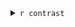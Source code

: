 
<details>
<summary>`r contrast`</summary>


```r

# Create a directory to store the results by contrast

contrastDir <- paste0(anaDiffDir,"/", RFLOMICS:::convertContrastToTag(dataset.SE,contrast), "_" , contrastName2contrastDir(contrast),"/")
                      
dir.create(path=contrastDir)

knitr::opts_chunk$set(
  fig.path=contrastDir
)

evalPCA <- dim(dataset.SE@metadata[["DiffExpAnal"]][["TopDEF"]][[contrast]])[1] > 1
evalExport <-  dim(dataset.SE@metadata[["DiffExpAnal"]][["TopDEF"]][[contrast]])[1] > 0
```


```r
diff.plots <- DiffAnal.plot(dataset.SE, hypothesis=contrast)
```


1- Pvalues distribution

```r
diff.plots$Pvalue.hist
```

2- MA plot

```r
diff.plots$MA.plot
```

3- VolcanoPlot

```r
diff.plots$Volcano.plot
```


3- Heatmap of the euclidean distances with a link of Ward 

```r
heatmapPlot(object = dataset.SE,hypothesis = contrast)
```


4- PCA on DE 

```r

resTable <- dataset.SE@metadata$DiffExpAnal[["TopDEF"]][[contrast]]
newDataset.SE <- dataset.SE[rownames(dataset.SE) %in% row.names(resTable)]
newDataset.SE <- RFLOMICS::RunPCA(newDataset.SE)  

RFLOMICS::plotPCA(newDataset.SE,
                  PCA = "norm",
                  PCs=c(1, 2), condition="groups")
RFLOMICS::plotPCA(newDataset.SE,
                  PCA = "norm",
                  PCs=c(1, 3), condition="groups")
```


5- Table

```r

reactable::reactable(signif(dataset.SE@metadata[["DiffExpAnal"]][["TopDEF"]][[contrast]],3),
          showSortable = TRUE,
          bordered = TRUE,
          defaultPageSize = 6, searchable = TRUE, paginationType = "simple",
          columns = list(
            logFC = reactable::colDef(
                style = function(value) {
                    color <- if (value >= 0) {
                      "#008000"
                    } else if (value < 0) {
                      "#e00000"
                    }
                    list(fontWeight = 600, color = color)
                }
              )
            )
          )

 write.table(dataset.SE@metadata[["DiffExpAnal"]][["TopDEF"]][[contrast]],
             file=paste0(contrastDir,"Table_of_DE_", RFLOMICS:::omicsDic(dataset.SE)[["variableName"]],"_pvalmax_",
                         dataset.SE@metadata[["DiffExpAnal"]][["Adj.pvalue.cutoff"]],"_FCmin_",
                         dataset.SE@metadata[["DiffExpAnal"]][["abs.logFC.cutoff"]],".txt"),
             sep="\t",quote=FALSE,col.names=TRUE,row.names=TRUE)
 
 write.table(dataset.SE@metadata[["DiffExpAnal"]][["DEF"]][[contrast]],
             file=paste0(contrastDir,"Table_of_non_filtering_", RFLOMICS:::omicsDic(dataset.SE)[["variableName"]],".txt"),
             sep="\t",quote=FALSE,col.names=TRUE,row.names=TRUE)
```


</details>


